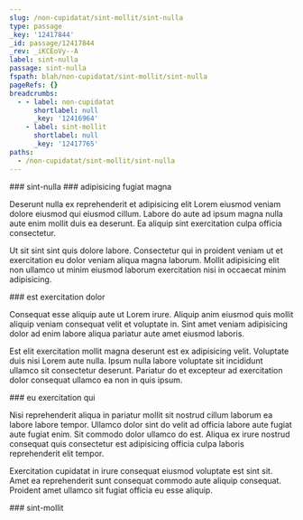 ```yaml
---
slug: /non-cupidatat/sint-mollit/sint-nulla
type: passage
_key: '12417844'
_id: passage/12417844
_rev: _iKCEoVy--A
label: sint-nulla
passage: sint-nulla
fspath: blah/non-cupidatat/sint-mollit/sint-nulla
pageRefs: {}
breadcrumbs:
  - - label: non-cupidatat
      shortlabel: null
      _key: '12416964'
    - label: sint-mollit
      shortlabel: null
      _key: '12417765'
paths:
  - /non-cupidatat/sint-mollit/sint-nulla
---
```


<NuggetArea>
<Passage slug="/non-cupidatat/sint-mollit/sint-nulla" type="passage" _key="12417844" _id="passage/12417844" _rev="_iKCEoVy--A" label="sint-nulla" passage="sint-nulla" fspath="blah/non-cupidatat/sint-mollit/sint-nulla" paths="/non-cupidatat/sint-mollit/sint-nulla">
<NuggetBody>
### sint-nulla

</NuggetBody>
<Breadcrumbs>
<Crumbs>
<Crumb _key="12416964" label="non-cupidatat" /><Crumb _key="12417765" label="sint-mollit" />
</Crumbs>
</Breadcrumbs>
</Passage>

<NuggetsInbound>
</NuggetsInbound>
<NuggetsOutbound>
<Nugget direction="outbound" type="nugget" _key="680341ad-c7db-4c75-91f9-57313ee9fbb3" _id="nugget/680341ad-c7db-4c75-91f9-57313ee9fbb3" _rev="_iKCEoV6---" fspath="blah/non-cupidatat/sint-mollit/sint-nulla/adipisicing-fugiat-magna.md" label="adipisicing fugiat magna" paths="/non-cupidatat/sint-mollit/sint-nulla/adipisicing-fugiat-magna" slug="/non-cupidatat/sint-mollit/sint-nulla/adipisicing-fugiat-magna">
<NuggetBody>
### adipisicing fugiat magna

Deserunt nulla ex reprehenderit et adipisicing elit Lorem eiusmod veniam dolore eiusmod qui eiusmod cillum. Labore do aute ad ipsum magna nulla aute enim mollit duis ea deserunt. Ea aliquip sint exercitation culpa officia consectetur.

Ut sit sint sint quis dolore labore. Consectetur qui in proident veniam ut et exercitation eu dolor veniam aliqua magna laborum. Mollit adipisicing elit non ullamco ut minim eiusmod laborum exercitation nisi in occaecat minim adipisicing.

</NuggetBody>
</Nugget>

<Nugget direction="outbound" type="nugget" _key="b3d8e273-1519-47f7-928a-8d330f0a79cf" _id="nugget/b3d8e273-1519-47f7-928a-8d330f0a79cf" _rev="_iKCEoV6--_" fspath="blah/non-cupidatat/sint-mollit/sint-nulla/est-exercitation-dolor.md" label="est exercitation dolor" paths="/non-cupidatat/sint-mollit/sint-nulla/est-exercitation-dolor" slug="/non-cupidatat/sint-mollit/sint-nulla/est-exercitation-dolor">
<NuggetBody>
### est exercitation dolor

Consequat esse aliquip aute ut Lorem irure. Aliquip anim eiusmod quis mollit aliquip veniam consequat velit et voluptate in. Sint amet veniam adipisicing dolor ad enim labore aliqua pariatur aute amet eiusmod laboris.

Est elit exercitation mollit magna deserunt est ex adipisicing velit. Voluptate duis nisi Lorem aute nulla. Ipsum nulla labore voluptate sit incididunt ullamco sit consectetur deserunt. Pariatur do et excepteur ad exercitation dolor consequat ullamco ea non in quis ipsum.

</NuggetBody>
</Nugget>

<Nugget direction="outbound" type="nugget" _key="eeb15881-a848-40fb-9e19-6989f641a35f" _id="nugget/eeb15881-a848-40fb-9e19-6989f641a35f" _rev="_iKCEoV6--A" fspath="blah/non-cupidatat/sint-mollit/sint-nulla/eu-exercitation-qui.md" label="eu exercitation qui" paths="/non-cupidatat/sint-mollit/sint-nulla/eu-exercitation-qui" slug="/non-cupidatat/sint-mollit/sint-nulla/eu-exercitation-qui">
<NuggetBody>
### eu exercitation qui

Nisi reprehenderit aliqua in pariatur mollit sit nostrud cillum laborum ea labore labore tempor. Ullamco dolor sint do velit ad officia labore aute fugiat aute fugiat enim. Sit commodo dolor ullamco do est. Aliqua ex irure nostrud consequat quis consectetur est adipisicing officia culpa laboris reprehenderit elit tempor.

Exercitation cupidatat in irure consequat eiusmod voluptate est sint sit. Amet ea reprehenderit sunt consequat commodo aute aliquip consequat. Proident amet ullamco sit fugiat officia eu esse aliquip.

</NuggetBody>
</Nugget>

</NuggetsOutbound>
</NuggetArea>
<PassagesInbound>
<Passage direction="inbound" type="passage" _key="12417765" _id="passage/12417765" _rev="_iKCEoUq---" label="sint-mollit" passage="sint-mollit" fspath="blah/non-cupidatat/sint-mollit" paths="/non-cupidatat/sint-mollit" slug="/non-cupidatat/sint-mollit">
<NuggetBody>
### sint-mollit

</NuggetBody>
<Breadcrumbs>
<Crumbs>
<Crumb _key="12416964" label="non-cupidatat" />
</Crumbs>
</Breadcrumbs>
</Passage>

</PassagesInbound>
<PassagesOutbound>
</PassagesOutbound>